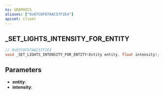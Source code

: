 ```yaml
---
ns: GRAPHICS
aliases: ["0x07C0F87AAC57F2E4"]
apiset: client
---
```

## _SET_LIGHTS_INTENSITY_FOR_ENTITY

```c
// 0x07C0F87AAC57F2E4
void _SET_LIGHTS_INTENSITY_FOR_ENTITY(Entity entity, float intensity);
```


## Parameters
* **entity**:
* **intensity**:
